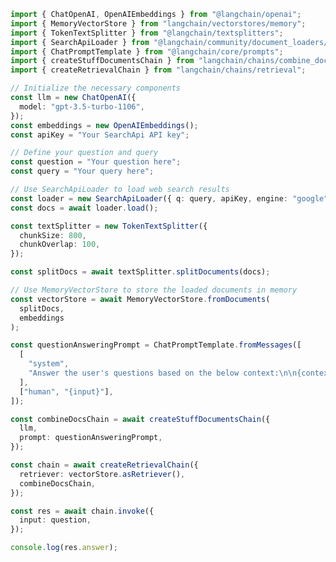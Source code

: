 ```typescript
import { ChatOpenAI, OpenAIEmbeddings } from "@langchain/openai";
import { MemoryVectorStore } from "langchain/vectorstores/memory";
import { TokenTextSplitter } from "@langchain/textsplitters";
import { SearchApiLoader } from "@langchain/community/document_loaders/web/searchapi";
import { ChatPromptTemplate } from "@langchain/core/prompts";
import { createStuffDocumentsChain } from "langchain/chains/combine_documents";
import { createRetrievalChain } from "langchain/chains/retrieval";

// Initialize the necessary components
const llm = new ChatOpenAI({
  model: "gpt-3.5-turbo-1106",
});
const embeddings = new OpenAIEmbeddings();
const apiKey = "Your SearchApi API key";

// Define your question and query
const question = "Your question here";
const query = "Your query here";

// Use SearchApiLoader to load web search results
const loader = new SearchApiLoader({ q: query, apiKey, engine: "google" });
const docs = await loader.load();

const textSplitter = new TokenTextSplitter({
  chunkSize: 800,
  chunkOverlap: 100,
});

const splitDocs = await textSplitter.splitDocuments(docs);

// Use MemoryVectorStore to store the loaded documents in memory
const vectorStore = await MemoryVectorStore.fromDocuments(
  splitDocs,
  embeddings
);

const questionAnsweringPrompt = ChatPromptTemplate.fromMessages([
  [
    "system",
    "Answer the user's questions based on the below context:\n\n{context}",
  ],
  ["human", "{input}"],
]);

const combineDocsChain = await createStuffDocumentsChain({
  llm,
  prompt: questionAnsweringPrompt,
});

const chain = await createRetrievalChain({
  retriever: vectorStore.asRetriever(),
  combineDocsChain,
});

const res = await chain.invoke({
  input: question,
});

console.log(res.answer);
```
